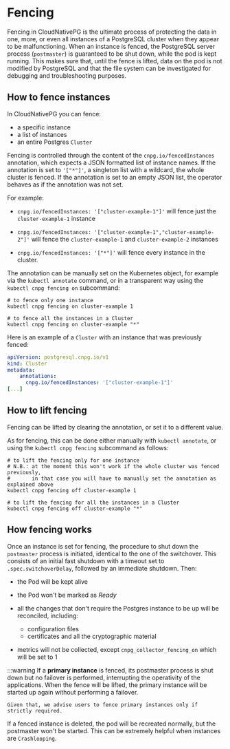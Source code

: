 ﻿# Fencing

<!-- SPDX-License-Identifier: CC-BY-4.0 -->

Fencing in CloudNativePG is the ultimate process of protecting the
data in one, more, or even all instances of a PostgreSQL cluster when they
appear to be malfunctioning. When an instance is fenced, the PostgreSQL server
process (`postmaster`) is guaranteed to be shut down, while the pod is kept running.
This makes sure that, until the fence is lifted, data on the pod is not modified by
PostgreSQL and that the file system can be investigated for debugging and
troubleshooting purposes.

## How to fence instances

In CloudNativePG you can fence:

- a specific instance
- a list of instances
- an entire Postgres `Cluster`

Fencing is controlled through the content of the `cnpg.io/fencedInstances`
annotation, which expects a JSON formatted list of instance names.
If the annotation is set to `'["*"]'`, a singleton list with a wildcard, the
whole cluster is fenced.
If the annotation is set to an empty JSON list, the operator behaves as if the
annotation was not set.

For example:

- `cnpg.io/fencedInstances: '["cluster-example-1"]'` will fence just
  the `cluster-example-1` instance

- `cnpg.io/fencedInstances: '["cluster-example-1","cluster-example-2"]'`
  will fence the `cluster-example-1` and `cluster-example-2` instances

- `cnpg.io/fencedInstances: '["*"]'` will fence every instance in
  the cluster.

The annotation can be manually set on the Kubernetes object, for example via
the `kubectl annotate` command, or in a transparent way using the
`kubectl cnpg fencing on` subcommand:

```shell
# to fence only one instance
kubectl cnpg fencing on cluster-example 1

# to fence all the instances in a Cluster
kubectl cnpg fencing on cluster-example "*"
```

Here is an example of a `Cluster` with an instance that was previously fenced:

```yaml
apiVersion: postgresql.cnpg.io/v1
kind: Cluster
metadata:
    annotations:
      cnpg.io/fencedInstances: '["cluster-example-1"]'
[...]
```

## How to lift fencing

Fencing can be lifted by clearing the annotation, or set it to a different value.

As for fencing, this can be done either manually with `kubectl annotate`, or
using the `kubectl cnpg fencing` subcommand as follows:

```shell
# to lift the fencing only for one instance
# N.B.: at the moment this won't work if the whole cluster was fenced previously,
#       in that case you will have to manually set the annotation as explained above
kubectl cnpg fencing off cluster-example 1

# to lift the fencing for all the instances in a Cluster
kubectl cnpg fencing off cluster-example "*"
```

## How fencing works

Once an instance is set for fencing, the procedure to shut down the
`postmaster` process is initiated, identical to the one of the switchover.
This consists of an initial fast shutdown with a timeout set to
`.spec.switchoverDelay`, followed by an immediate shutdown. Then:

- the Pod will be kept alive

- the Pod won't be marked as _Ready_

- all the changes that don't require the Postgres instance to be up will be
  reconciled, including:
  - configuration files
  - certificates and all the cryptographic material

- metrics will not be collected, except `cnpg_collector_fencing_on` which will be
  set to 1

:::warning
If a **primary instance** is fenced, its postmaster process
is shut down but no failover is performed, interrupting the operativity of
the applications. When the fence will be lifted, the primary instance will be
started up again without performing a failover.

    Given that, we advise users to fence primary instances only if strictly required.

If a fenced instance is deleted, the pod will be recreated normally, but the
postmaster won't be started. This can be extremely helpful when instances
are `Crashlooping`.
